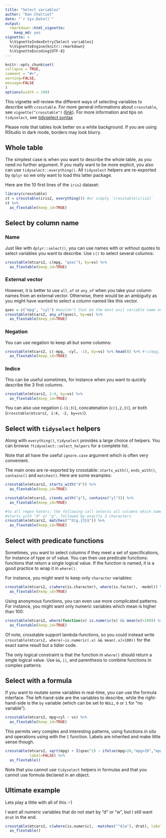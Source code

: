 ```yaml
---
title: "Select variables"
author: "Dan Chaltiel"
date: "`r Sys.Date()`"
output: 
  rmarkdown::html_vignette: 
    keep_md: yes
vignette: >
  %\VignetteIndexEntry{Select variables}
  %\VignetteEngine{knitr::rmarkdown}
  %\VignetteEncoding{UTF-8}
---
```

  
```r
knitr::opts_chunk$set(
collapse = TRUE,
comment = "#>",
warning=FALSE, 
message=FALSE
)
options(width = 100)
```


This vignette will review the different ways of selecting variables to describe with `crosstable`. For more general informations about `crosstable`, see `vignette("crosstable")` ([link](crosstable.html)). For more information and tips on `tidyselect`, see [tidyselect syntax](https://tidyselect.r-lib.org/articles/syntax.html)

Please note that tables look better on a white background. If you are using RStudio in dark mode, borders may look blurry.


## Whole table

The simplest case is when you want to describe the whole table, as you need no further argument. If you really want to be more explicit, you also can use `tidyselect::everything()`. All `tidyselect` helpers are re-exported by `dplyr` so we only want to load this latter package.

Here are the 10 first lines of the `iris2` dataset:

```r
library(crosstable)
ct = crosstable(iris2, everything()) #or simply `crosstable(iris2)`
ct %>% 
  as_flextable(keep_id=TRUE)
```




## Select by column name

### Name

Just like with `dplyr::select()`, you can use names with or without quotes to select variables you want to describe. Use `c()` to select several columns:

```r
crosstable(mtcars2, c(mpg, "qsec"), by=vs) %>% 
  as_flextable(keep_id=TRUE)
```

### External vector

However, it is better to use `all_of` or `any_of` when you take your column names from an external vector. Otherwise, there would be an ambiguity as you might have wanted to select a column named like this vector.

```r
qsec = c("mpg", "cyl") #wouldn't that be the most evil variable name ever?
crosstable(mtcars2, any_of(qsec), by=vs) %>% 
  as_flextable(keep_id=TRUE)
```

### Negation

You can use negation to keep all but some columns:

```r
crosstable(mtcars2, c(-mpg, -cyl, -1), by=vs) %>% head(8) %>% #-c(mpg, cyl, 1) would also work
  as_flextable(keep_id=TRUE)
```


### Indice

This can be useful sometimes, for instance when you want to quickly describe the 3 first columns. 

```r
crosstable(mtcars2, 2:4, by=vs) %>% 
  as_flextable(keep_id=TRUE)
```

You can also use negation (`-(1:3)`), concatenation (`c(1,2,3)`), or both (`crosstable(mtcars2, 1:4, -2, by=vs)`).



## Select with `tidyselect` helpers

Along with `everything()`, `tidyselect` provides a large choice of helpers. You can browse `?tidyselect::select_helpers` for a complete list. 

Note that all have the useful `ignore.case` argument which is often very convenient.

The main ones are re-exported by crosstable: `starts_with()`, `ends_with()`, `contains()` and `matches()`. Here are some examples:

```r
crosstable(mtcars2, starts_with("d")) %>% 
  as_flextable(keep_id=TRUE)
```
```r
crosstable(mtcars2, c(ends_with("g"), contains("yl"))) %>% 
  as_flextable(keep_id=TRUE)
```
```r
#to all regex haters: the following call selects all columns which name 
#starts with "d" or "g", followed by exactly 3 characters
crosstable(mtcars2, matches("^d|g.{3}$")) %>% 
  as_flextable(keep_id=TRUE)
```


## Select with predicate functions

Sometimes, you want to select columns if they meet a set of specifications, for instance of type or of value. You can then use predicate functions: functions that return a single logical value. If the function is named, it is a good practice to wrap it in `where()`.

For instance, you might want to keep only `character` variables:

```r
crosstable(mtcars2, c(where(is.character), where(is.factor), -model)) %>% 
  as_flextable(keep_id=TRUE)
```

Using anonymous functions, you can even use more complicated patterns. For instance, you might want only numeric variables which mean is higher than 100:

```r
crosstable(mtcars2, where(function(x) is.numeric(x) && mean(x)>100)) %>% 
  as_flextable(keep_id=TRUE)
```

Of note, crosstable support lambda-functions, so you could instead write `crosstable(mtcars2, where(~is.numeric(.x) && mean(.x)>100))` for the exact same result but a tidier code.

The only logical constraint is that the function in `where()` should return a single logical value. Use `&&`, `||`, and parenthesis to combine functions in complex patterns.




## Select with a formula

If you want to mutate some variables in real-time, you can use the formula interface. The left-hand-side are the variables to describe, while the right-hand-side is the `by` variable (which can be set to `NULL`, `0` or `1` for "no variable").

```r
crosstable(mtcars2, mpg+cyl ~ vs) %>% 
  as_flextable(keep_id=TRUE)
```

This permits very complex and interesting patterns, using functions *in situ* and operations using with the `I` function. Labels are inherited and make little sense though.

```r
crosstable(mtcars2, sqrt(mpg) + I(qsec^2) ~ ifelse(mpg>20,"mpg>20","mpg<20"),
           label=FALSE) %>% 
  as_flextable()
```

Note that you cannot use `tidyselect` helpers in formulas and that you cannot use formula declared in an object.




## Ultimate example

Lets play a little with all of this :-)

I want all numeric variables that do not start by "d" or "w", but I still want `drat` in the end.

```r
crosstable(mtcars2, c(where(is.numeric), -matches("^d|w"), drat), label=FALSE) %>% 
  as_flextable()
```






